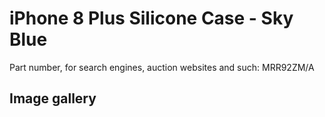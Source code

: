 
# iPhone 8 Plus Silicone Case - Sky Blue

Part number, for search engines, auction websites and such: MRR92ZM/A

## Image gallery

<div style={{ width: "768px" }}>
  <GalleryComponent
    images={[
      {
        original: "/everysource/MRR92.png",
        thumbnail: "/everypreview/MRR92.png",
      },
      {
        original: "/everysource/MRR92_AV1_GOLD.png",
        thumbnail: "/everypreview/MRR92_AV1_GOLD.png",
      },
      {
        original: "/everysource/MRR92_AV1_SILVER.png",
        thumbnail: "/everypreview/MRR92_AV1_SILVER.png",
      },
      {
        original: "/everysource/MRR92_AV1_SPACE_GRAY.png",
        thumbnail: "/everypreview/MRR92_AV1_SPACE_GRAY.png",
      },
      {
        original: "/everysource/MRR92_AV2.png",
        thumbnail: "/everypreview/MRR92_AV2.png",
      }
    ]}
  />
</div>